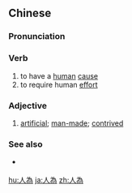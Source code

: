 {{also|人为}}
==Chinese==
{{zh-forms|s=人为}}

===Pronunciation===
{{zh-pron
|m=rénwéi
|c=jan4 wai4
|h=pfs=ngìn-vì
|mn=zz,kh:jîn-ûi/xm,qz,tp:lîn-ûi
|cat=v,a
}}

===Verb===
{{zh-verb}}

# to have a [[human]] [[cause]]
# to require human [[effort]]

===Adjective===
{{zh-adj}}

# [[artificial]]; [[man-made]]; [[contrived]] {{gloss|when used as an attributive}}

===See also===
* {{qualifier|not to be confused with}} {{zh-l|為人}}

[[hu:人為]]
[[ja:人為]]
[[zh:人為]]